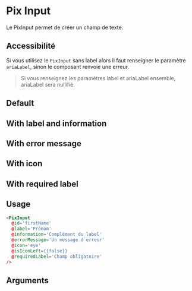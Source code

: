 

<Meta
  title='Form/Inputs/Input'
  component='PixInput'
  decorators={[centered]}
  argTypes={stories.argTypes}
/>

# Pix Input

Le PixInput permet de créer un champ de texte.

## Accessibilité

Si vous utilisez le `PixInput` sans label alors il faut renseigner le paramètre `ariaLabel`, sinon le composant renvoie une erreur.

> Si vous renseignez les paramètres label et ariaLabel ensemble, ariaLabel sera nullifié.


## Default

<Canvas>
  <Story name='Default' story={stories.Default} height={100} />
</Canvas>

## With label and information

<Canvas>
  <Story story={stories.withLabel} height={100} />
</Canvas>

## With error message

<Canvas>
  <Story story={stories.withErrorMessage} height={130} />
</Canvas>

## With icon

<Canvas>
  <Story story={stories.withIcon} height={130} />
</Canvas>

## With required label

<Canvas>
  <Story story={stories.withRequiredLabel} height={130} />
</Canvas>

## Usage

```html
<PixInput
  @id='firstName'
  @label='Prénom'
  @information='Complément du label'
  @errorMessage='Un message d`erreur'
  @icon='eye'
  @isIconLeft={{false}}
  @requiredLabel='Champ obligatoire'
/>
```

## Arguments

<ArgsTable story="Default" />
